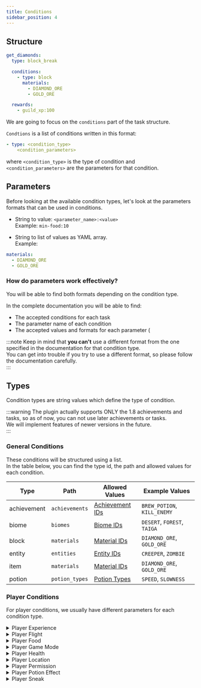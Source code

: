 ```yaml
---
title: Conditions
sidebar_position: 4
---
```


## Structure

```yaml title="tasks.yml"
get_diamonds:
  type: block_break

  conditions:
    - type: block
      materials:
        - DIAMOND_ORE
        - GOLD_ORE

  rewards:
    - guild_xp:100
```

We are going to focus on the `conditions` part of the task structure. <br/>

`Condtions` is a list of conditions written in this format:

```yaml
- type: <condition_type>
    <condition_parameters>
```

where `<condition_type>` is the type of condition and `<condition_parameters>` are the parameters for that
condition. <br/>

## Parameters

Before looking at the available condition types, let's look at the parameters formats that can be used in
conditions. <br/>

- String to value: `<parameter_name>:<value>` <br/>
Example: `min-food:10` <br/>

- String to list of values as YAML array. <br/>
Example:
```yaml
materials:
  - DIAMOND_ORE
  - GOLD_ORE
  ```

### How do parameters work effectively?

You will be able to find both formats depending on the condition type. <br/>

In the complete documentation you will be able to find:

- The accepted conditions for each task
- The parameter name of each condition
- The accepted values and formats for each parameter (

:::note
Keep in mind that **you can't** use a different format from the one specified in the documentation for that condition
type. <br/>
You can get into trouble if you try to use a different format, so please follow the documentation carefully. <br/>
:::

## Types

Condition types are string values which define the type of condition. <br/>

:::warning
The plugin actually supports ONLY the 1.8 achievements and tasks, so as of now, you can not use later achievements or
tasks. <br/>
We will implement features of newer versions in the future. <br/>
:::

### General Conditions

These conditions will be structured using a list. <br/>
In the table below, you can find the type id, the path and allowed values for each condition.

| Type        | Path           | Allowed Values                                                                          | Example Values              |
|-------------|----------------|-----------------------------------------------------------------------------------------|-----------------------------|
| achievement | `achievements` | [Achievement IDs](https://helpch.at/docs/1.8/index.html?org/bukkit/Achievement.html)    | `BREW_POTION`, `KILL_ENEMY` |
| biome       | `biomes`       | [Biome IDs](https://helpch.at/docs/1.8/index.html?org/bukkit/block/Biome.html)          | `DESERT`, `FOREST`, `TAIGA` |
| block       | `materials`    | [Material IDs](https://helpch.at/docs/1.8/index.html?org/bukkit/Material.html)          | `DIAMOND_ORE`, `GOLD_ORE`   |
| entity      | `entities`     | [Entity IDs](https://helpch.at/docs/1.8/index.html?org/bukkit/entity/EntityType.html)   | `CREEPER`, `ZOMBIE`         |
| item        | `materials`    | [Material IDs](https://helpch.at/docs/1.8/index.html?org/bukkit/Material.html)          | `DIAMOND_ORE`, `GOLD_ORE`   |
| potion      | `potion_types` | [Potion Types](https://helpch.at/docs/1.8/index.html?org/bukkit/potion/PotionType.html) | `SPEED`, `SLOWNESS`         |

### Player Conditions

For player conditions, we usually have different parameters for each condition type. <br/>

<details>
    <summary>Player Experience</summary>

    Condition based on the player's experience level and points.<br/>
    If `check-level` is true, the player's level must be within the specified range.<br/>
    If `check-exp` is true, the player's experience points must be within the specified range.<br/>

    ```yaml
    type: player_experience
    min-level: 10
    max-level: 20
    check-level: true

    min-exp: 1000
    max-exp: 5000
    check-exp: true
    ```

</details>

<details>
    <summary>Player Flight</summary>

    Condition based on the player's ability to fly or flying state.<br/>
    If `is-flying` is true, the player must be flying.<br/>
    If `check-allow-flight` is true, the player must be allowed to fly.<br/>

    ```yaml
    type: player_flight
    is-flying: true
    check-allow-flight: true
    ```

</details>

<details>
    <summary>Player Food</summary>

    Condition based on the player's food level.<br/>
    `min-food` and `max-food` define the accepted food level range.<br/>

    ```yaml
    type: player_food
    min-food: 10
    max-food: 20
    ```

</details>

<details>
    <summary>Player Game Mode</summary>

    Condition based on the player's game mode.<br/>
    `gamemodes` is a list of accepted game modes: `SURVIVAL`, `CREATIVE`, `ADVENTURE`, `SPECTATOR`.<br/>

    ```yaml
    type: player_gamemode
    gamemodes:
    - SURVIVAL
    - CREATIVE
    ```

</details>

<details>
    <summary>Player Health</summary>

    Condition based on the player's health.<br/>
    `min-health` and `max-health` define the accepted health range.<br/>

    ```yaml
    type: player_health
    min-health: 10
    max-health: 20
    ```

</details>

<details>
    <summary>Player Location</summary>

    Condition based on the player's location.<br/>
    `worlds` is a list of accepted worlds.<br/>
    If `check-coordinates` is true, the player's coordinates must be within the specified min and max for x, y, z.<br/>

    ```yaml
    type: player_location
    worlds:
    - world1
    - world2

    check-coordinates: true
    min-x: 100
    max-x: 200
    min-y: 50
    max-y: 100
    min-z: 100
    max-z: 200
    ```

</details>

<details>
    <summary>Player Permission</summary>

    Condition based on the player's permissions.<br/>
    `permissions` is a list of required permissions.<br/>
    If `require-all` is true, the player must have all listed permissions.<br/>

    ```yaml
    type: player_permission
    permissions:
    - guilds.tasks.test
    - guilds.tasks.another-test
    require-all: true
    ```

</details>

<details>
    <summary>Player Potion Effect</summary>

    Condition based on the player's active potion effects.<br/>
    `potion-effects` is a list of required effects.<br/>
    If `require-all` is true, the player must have all listed effects.<br/>

    ```yaml
    type: player_potion
    potion-effects:
    - SPEED
    - SLOWNESS
    require-all: true
    ```

</details>

<details>
    <summary>Player Sneak</summary>

    Condition based on the player's sneak state.<br/>
    If `is-sneaking` is true, the player must be sneaking.<br/>
    If `check-sneak` is true, the sneak state will be checked.<br/>

    ```yaml
    type: player_sneak
    is-sneaking: true
    check-sneak: true
    ```

</details>